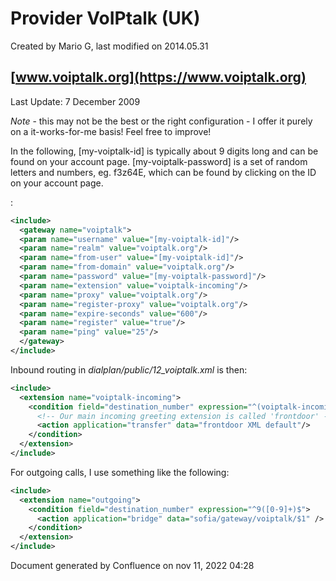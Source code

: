 
# Provider VoIPtalk (UK) 

 Created by  Mario G, last modified on 2014.05.31

## [www.voiptalk.org](https://www.voiptalk.org)

Last Update: 7 December 2009

_Note_ \- this may not be the best or the right configuration - I offer it purely on a it-works-for-me basis! Feel free to improve!

In the following, \[my-voiptalk-id\] is typically about 9 digits long and can be found on your account page. \[my-voiptalk-password\] is a set of random letters and numbers, eg. f3z64E, which can be found by clicking on the ID on your account page.

:

```xml
<include>
  <gateway name="voiptalk">
  <param name="username" value="[my-voiptalk-id]"/>
  <param name="realm" value="voiptalk.org"/>
  <param name="from-user" value="[my-voiptalk-id]"/>
  <param name="from-domain" value="voiptalk.org"/>
  <param name="password" value="[my-voiptalk-password]"/> 
  <param name="extension" value="voiptalk-incoming"/>
  <param name="proxy" value="voiptalk.org"/>
  <param name="register-proxy" value="voiptalk.org"/>
  <param name="expire-seconds" value="600"/>
  <param name="register" value="true"/>
  <param name="ping" value="25"/>
  </gateway>
</include>
```

Inbound routing in _dialplan/public/12\_voiptalk.xml_ is then:

```xml
<include>
  <extension name="voiptalk-incoming">
    <condition field="destination_number" expression="^(voiptalk-incoming)$">
      <!-- Our main incoming greeting extension is called 'frontdoor' -->
      <action application="transfer" data="frontdoor XML default"/>
    </condition>
  </extension>
</include>
```

  
For outgoing calls, I use something like the following:

```xml
<include>
  <extension name="outgoing">      
    <condition field="destination_number" expression="^9([0-9]+)$">
      <action application="bridge" data="sofia/gateway/voiptalk/$1" />
    </condition>
  </extension>
</include>
```

Document generated by Confluence on nov 11, 2022 04:28
